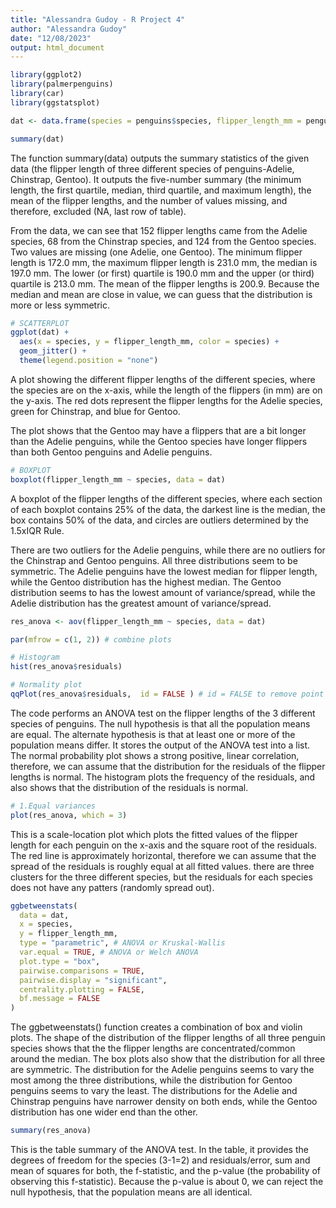 ```yaml
---
title: "Alessandra Gudoy - R Project 4"
author: "Alessandra Gudoy"
date: "12/08/2023"
output: html_document
---
```


```r
library(ggplot2)
library(palmerpenguins)
library(car)
library(ggstatsplot)
```

```r

dat <- data.frame(species = penguins$species, flipper_length_mm = penguins$flipper_length_mm)

summary(dat)

```


The function summary(data) outputs the summary statistics of the given data (the flipper length of three different species of penguins-Adelie, Chinstrap, Gentoo). It outputs the five-number summary (the minimum length, the first quartile, median, third quartile, and maximum length), the mean of the flipper lengths, and the number of values missing, and therefore, excluded (NA, last row of table).

From the data, we can see that 152 flipper lengths came from the Adelie species, 68 from the Chinstrap species, and 124 from the Gentoo species. Two values are missing (one Adelie, one Gentoo). The minimum flipper length is 172.0 mm, the maximum flipper length is 231.0 mm, the median is 197.0 mm. The lower (or first) quartile is 190.0 mm and the upper (or third) quartile is 213.0 mm. The mean of the flipper lengths is 200.9. Because the median and mean are close in value, we can guess that the distribution is more or less symmetric.

```r

# SCATTERPLOT
ggplot(dat) +
  aes(x = species, y = flipper_length_mm, color = species) +
  geom_jitter() +
  theme(legend.position = "none")
```


A plot showing the different flipper lengths of the different species, where the species are on the x-axis, while the length of the flippers (in mm) are on the y-axis. The red dots represent the flipper lengths for the Adelie species, green for Chinstrap, and blue for Gentoo.

The plot shows that the Gentoo may have a flippers that are a bit longer than the Adelie penguins, while the Gentoo species have longer flippers than both Gentoo penguins and Adelie penguins.

```r
# BOXPLOT
boxplot(flipper_length_mm ~ species, data = dat)
```


A boxplot of the flipper lengths of the different species, where each section of each boxplot contains 25% of the data, the darkest line is the median, the box contains 50% of the data, and circles are outliers determined by the 1.5xIQR Rule.

There are two outliers for the Adelie penguins, while there are no outliers for the Chinstrap and Gentoo penguins. All three distributions seem to be symmetric. The Adelie penguins have the lowest median for flipper length, while the Gentoo distribution has the highest median. The Gentoo distribution seems to has the lowest amount of variance/spread, while the Adelie distribution has the greatest amount of variance/spread.

```r
res_anova <- aov(flipper_length_mm ~ species, data = dat)

par(mfrow = c(1, 2)) # combine plots

# Histogram
hist(res_anova$residuals)

# Normality plot
qqPlot(res_anova$residuals,  id = FALSE ) # id = FALSE to remove point identification
```


The code performs an ANOVA test on the flipper lengths of the 3 different species of penguins. The null hypothesis is that all the population means are equal. The alternate hypothesis is that at least one or more of the population means differ. It stores the output of the ANOVA test into a list. The normal probability plot shows a strong positive, linear correlation, therefore, we can assume that the distribution for the residuals of the flipper lengths is normal. The histogram plots the frequency of the residuals, and also shows that the distribution of the residuals is normal.

```r

# 1.Equal variances
plot(res_anova, which = 3)

```


This is a scale-location plot which plots the fitted values of the flipper length for each penguin on the x-axis and the square root of the residuals. The red line is approximately horizontal, therefore we can assume that the spread of the residuals is roughly equal at all fitted values. there are three clusters for the three different species, but the residuals for each species does not have any patters (randomly spread out).


```r

ggbetweenstats(
  data = dat,
  x = species,
  y = flipper_length_mm,
  type = "parametric", # ANOVA or Kruskal-Wallis
  var.equal = TRUE, # ANOVA or Welch ANOVA
  plot.type = "box",
  pairwise.comparisons = TRUE,
  pairwise.display = "significant",
  centrality.plotting = FALSE,
  bf.message = FALSE
)

```


The ggbetweenstats() function creates a combination of box and violin plots. The shape of the distribution of the flipper lengths of all three penguin species shows that the the flipper lengths are concentrated/common around the median. The box plots also show that the distribution for all three are symmetric. The distribution for the Adelie penguins seems to vary the most among the three distributions, while the distribution for Gentoo penguins seems to vary the least. The distributions for the Adelie and Chinstrap penguins have narrower density on both ends, while the Gentoo distribution has one wider end than the other.

```r

summary(res_anova)

```
 
 
This is the table summary of the ANOVA test. In the table, it provides the degrees of freedom for the species (3-1=2) and residuals/error, sum and mean of squares for both, the f-statistic, and the p-value (the probability of observing this f-statistic). Because the p-value is about 0, we can reject the null hypothesis, that the population means are all identical.

